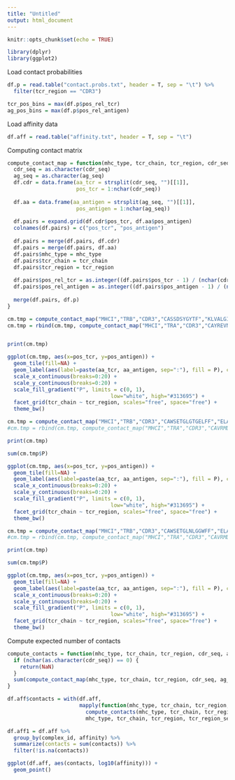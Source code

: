 ```yaml
---
title: "Untitled"
output: html_document
---
```


```r
knitr::opts_chunk$set(echo = TRUE)
```

```r
library(dplyr)
library(ggplot2)
```

Load contact probabilities

```r
df.p = read.table("contact.probs.txt", header = T, sep = "\t") %>%
  filter(tcr_region == "CDR3")

tcr_pos_bins = max(df.p$pos_rel_tcr)
ag_pos_bins = max(df.p$pos_rel_antigen)
```

Load affinity data

```r
df.aff = read.table("affinity.txt", header = T, sep = "\t")
```

Computing contact matrix

```r
compute_contact_map = function(mhc_type, tcr_chain, tcr_region, cdr_seq, ag_seq) {
  cdr_seq = as.character(cdr_seq)
  ag_seq = as.character(ag_seq)
  df.cdr = data.frame(aa_tcr = strsplit(cdr_seq, "")[[1]], 
                      pos_tcr = 1:nchar(cdr_seq))
  
  df.aa = data.frame(aa_antigen = strsplit(ag_seq, "")[[1]], 
                      pos_antigen = 1:nchar(ag_seq))
  
  df.pairs = expand.grid(df.cdr$pos_tcr, df.aa$pos_antigen)
  colnames(df.pairs) = c("pos_tcr", "pos_antigen")
  
  df.pairs = merge(df.pairs, df.cdr)
  df.pairs = merge(df.pairs, df.aa)
  df.pairs$mhc_type = mhc_type
  df.pairs$tcr_chain = tcr_chain
  df.pairs$tcr_region = tcr_region
  
  df.pairs$pos_rel_tcr = as.integer((df.pairs$pos_tcr - 1) / (nchar(cdr_seq) - 1) * (tcr_pos_bins - 1)) + 1
  df.pairs$pos_rel_antigen = as.integer((df.pairs$pos_antigen - 1) / (nchar(ag_seq) - 1) * (ag_pos_bins - 1)) + 1
  
  merge(df.pairs, df.p)
}

cm.tmp = compute_contact_map("MHCI","TRB","CDR3","CASSDSYGYTF","KLVALGINAV")
cm.tmp = rbind(cm.tmp, compute_contact_map("MHCI","TRA","CDR3","CAYREVNDMRF","KLVALGINAV"))


print(cm.tmp)

ggplot(cm.tmp, aes(x=pos_tcr, y=pos_antigen)) +
  geom_tile(fill=NA) +
  geom_label(aes(label=paste(aa_tcr, aa_antigen, sep=":"), fill = P), cex=2) +
  scale_x_continuous(breaks=0:20) +
  scale_y_continuous(breaks=0:20) +
  scale_fill_gradient("P", limits = c(0, 1),
                                 low="white", high="#313695") +
  facet_grid(tcr_chain ~ tcr_region, scales="free", space="free") +
  theme_bw()
```

```r
cm.tmp = compute_contact_map("MHCI","TRB","CDR3","CAWSETGLGTGELFF","ELAGIGILTV")
#cm.tmp = rbind(cm.tmp, compute_contact_map("MHCI","TRA","CDR3","CAVRMDSSYKLIFF","RYPLTFGWCF"))

print(cm.tmp)

sum(cm.tmp$P)

ggplot(cm.tmp, aes(x=pos_tcr, y=pos_antigen)) +
  geom_tile(fill=NA) +
  geom_label(aes(label=paste(aa_tcr, aa_antigen, sep=":"), fill = P), cex=2) +
  scale_x_continuous(breaks=0:20) +
  scale_y_continuous(breaks=0:20) +
  scale_fill_gradient("P", limits = c(0, 1),
                                 low="white", high="#313695") +
  facet_grid(tcr_chain ~ tcr_region, scales="free", space="free") +
  theme_bw()
```

```r
cm.tmp = compute_contact_map("MHCI","TRB","CDR3","CAWSETGLNLGGWFF","ELAGIGILTV")
#cm.tmp = rbind(cm.tmp, compute_contact_map("MHCI","TRA","CDR3","CAVRMDSSYKLIFF","RYPLTFGWCF"))

print(cm.tmp)

sum(cm.tmp$P)

ggplot(cm.tmp, aes(x=pos_tcr, y=pos_antigen)) +
  geom_tile(fill=NA) +
  geom_label(aes(label=paste(aa_tcr, aa_antigen, sep=":"), fill = P), cex=2) +
  scale_x_continuous(breaks=0:20) +
  scale_y_continuous(breaks=0:20) +
  scale_fill_gradient("P", limits = c(0, 1),
                                 low="white", high="#313695") +
  facet_grid(tcr_chain ~ tcr_region, scales="free", space="free") +
  theme_bw()
```

Compute expected number of contacts

```r
compute_contacts = function(mhc_type, tcr_chain, tcr_region, cdr_seq, ag_seq) {
  if (nchar(as.character(cdr_seq)) == 0) {
    return(NaN)
  }
  sum(compute_contact_map(mhc_type, tcr_chain, tcr_region, cdr_seq, ag_seq)$P)
}

df.aff$contacts = with(df.aff, 
                       mapply(function(mhc_type, tcr_chain, tcr_region, tcr_region_seq, antigen_seq) 
                         compute_contacts(mhc_type, tcr_chain, tcr_region, tcr_region_seq, antigen_seq),
                         mhc_type, tcr_chain, tcr_region, tcr_region_seq, antigen_seq))
```

```r
df.aff1 = df.aff %>%
  group_by(complex_id, affinity) %>%
  summarize(contacts = sum(contacts)) %>%
  filter(!is.na(contacts))

ggplot(df.aff, aes(contacts, log10(affinity))) +
  geom_point()
```

